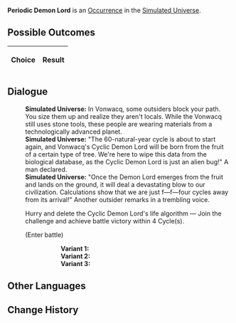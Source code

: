 {{Simulated Universe Event Infobox
|title         = Periodic Demon Lord
|image         = Random Event Battle.png
|type          =
|domains_su    = Occurrence
|domains_ext   = Occurrence
|domains_swarm = 
|domains_gng   = 
|requirements  =
|prev          = 
|next          = 
|indexRewards  =
|characters    = 
}}
'''Periodic Demon Lord''' is an [[Simulated Universe/Occurrence|Occurrence]] in the [[Simulated Universe]].

==Possible Outcomes==
{| class="article-table"
!Choice
!Result

|}

<!--
==Gameplay Notes==

-->
==Dialogue==
{{Dialogue Start}}
:'''Simulated Universe:''' In Vonwacq, some outsiders block your path. You size them up and realize they aren't locals. While the Vonwacq still uses stone tools, these people are wearing materials from a technologically advanced planet.
:'''Simulated Universe:''' "The 60-natural-year cycle is about to start again, and Vonwacq's Cyclic Demon Lord will be born from the fruit of a certain type of tree. We're here to wipe this data from the biological database, as the Cyclic Demon Lord is just an alien bug!" A man declared.
:'''Simulated Universe:''' "Once the Demon Lord emerges from the fruit and lands on the ground, it will deal a devastating blow to our civilization. Calculations show that we are just f&mdash;f&mdash;four cycles away from its arrival!" Another outsider remarks in a trembling voice.
:{{DIcon|Star}} Hurry and delete the Cyclic Demon Lord's life algorithm &mdash; Join the challenge and achieve battle victory within 4 Cycle(s).
:;(Enter battle)
:::'''Variant 1:''' {{Enemy List|Flamespawn*2/;Blaze Out of Space*1/+10% ATK, -25% Max HP}}
:::'''Variant 2:''' {{Enemy List|Windspawn*2/;Stormbringer*1/+10% ATK, -25% Max HP}}
:::'''Variant 3:''' {{Enemy List|Disciples of Sanctus Medicus: Shape Shifter*1/+10% ATK, -25% Max HP}}
{{Dialogue End}}

==Other Languages==
{{Other Languages
|en    = Periodic Demon Lord
|zhs   = 周期性大魔王
|zht   = 週期性大魔王
|ja    = {{Rubi|周期性大魔王|しゅうきせいだいまおう}}
|ko    = 주기성 대마왕
|es    = Rey Demonio Cíclico
|fr    = Seigneur démon périodique
|ru    = Циклический повелитель демонов
|th    = ราชาปีศาจแห่งช่วงเวลา
|vi    = Quỷ Vương Có Tính Chu Kỳ
|de    = Zyklischer Dämonenkönig
|id    = Raja Iblis Periodik
|pt    = Lorde Demônio Cíclico
}}

==Change History==
{{Change History|1.0}}
